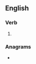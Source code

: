 ==English==

===Verb===
{{head|en|verb form}}

# {{present participle of|en|salve|nocat=1}}

===Anagrams===
* {{anagrams|en|a=agilnsv|Galvins|Glavins|lavings|slaving|valsing}}